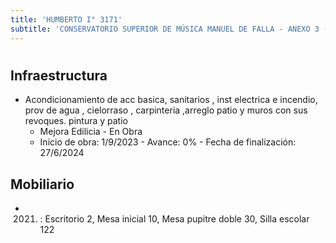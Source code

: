 ```yaml
---
title: 'HUMBERTO I° 3171'
subtitle: 'CONSERVATORIO SUPERIOR DE MÚSICA MANUEL DE FALLA - ANEXO 3 - JIN B (EPCJC 11/06°) MAESTRO F.REYES [S] - EPC N° 11 JOSE FEDERICO MORENO'
---
```


#
## Infraestructura

* Acondicionamiento  de acc basica, sanitarios , inst electrica e incendio, prov de agua , cielorraso   , carpinteria ,arreglo patio y  muros con sus revoques. pintura  y patio 
    + Mejora Edilicia - En Obra 
    + Inicio de obra: 1/9/2023 - Avance: 0% - Fecha de finalización: 27/6/2024 






## Mobiliario

*  (2021) : Escritorio 2, Mesa inicial 10, Mesa pupitre doble 30, Silla escolar 122 




